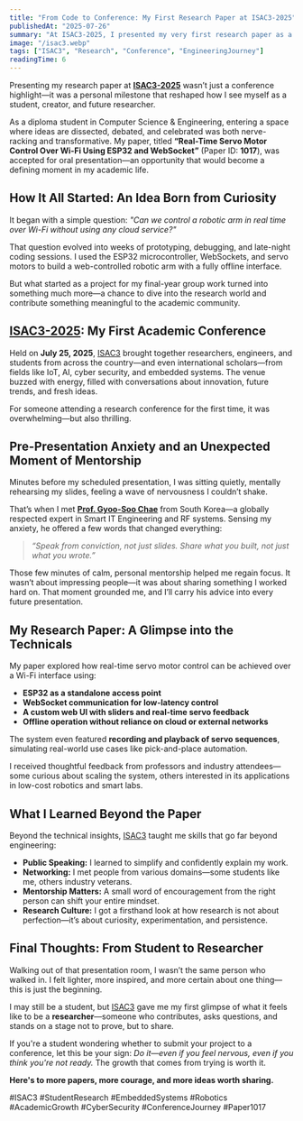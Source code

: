 ```yaml
---
title: "From Code to Conference: My First Research Paper at ISAC3-2025"
publishedAt: "2025-07-26"
summary: "At ISAC3-2025, I presented my very first research paper as a diploma student—an unforgettable experience of growth, mentorship, and stepping into the research community. From meeting global scholars to overcoming my stage fear, here’s how this moment shaped my future."
image: "/isac3.webp"
tags: ["ISAC3", "Research", "Conference", "EngineeringJourney"]
readingTime: 6
---
```


Presenting my research paper at [**ISAC3-2025**](https://isac3.in) wasn’t just a conference highlight—it was a personal milestone that reshaped how I see myself as a student, creator, and future researcher.

As a diploma student in Computer Science & Engineering, entering a space where ideas are dissected, debated, and celebrated was both nerve-racking and transformative. My paper, titled **“Real-Time Servo Motor Control Over Wi-Fi Using ESP32 and WebSocket”** (Paper ID: **1017**), was accepted for oral presentation—an opportunity that would become a defining moment in my academic life.

## How It All Started: An Idea Born from Curiosity

It began with a simple question: *"Can we control a robotic arm in real time over Wi-Fi without using any cloud service?"*

That question evolved into weeks of prototyping, debugging, and late-night coding sessions. I used the ESP32 microcontroller, WebSockets, and servo motors to build a web-controlled robotic arm with a fully offline interface.

But what started as a project for my final-year group work turned into something much more—a chance to dive into the research world and contribute something meaningful to the academic community.

## [ISAC3-2025](https://isac3.in): My First Academic Conference

Held on **July 25, 2025**, [ISAC3](https://isac3.in) brought together researchers, engineers, and students from across the country—and even international scholars—from fields like IoT, AI, cyber security, and embedded systems. The venue buzzed with energy, filled with conversations about innovation, future trends, and fresh ideas.

For someone attending a research conference for the first time, it was overwhelming—but also thrilling.

## Pre-Presentation Anxiety and an Unexpected Moment of Mentorship

Minutes before my scheduled presentation, I was sitting quietly, mentally rehearsing my slides, feeling a wave of nervousness I couldn’t shake.

That’s when I met [**Prof. Gyoo-Soo Chae**](https://scholar.google.com/citations?user=FfJ6EwUAAAAJ&hl=ko) from South Korea—a globally respected expert in Smart IT Engineering and RF systems. Sensing my anxiety, he offered a few words that changed everything:

> *“Speak from conviction, not just slides. Share what you built, not just what you wrote.”*

Those few minutes of calm, personal mentorship helped me regain focus. It wasn’t about impressing people—it was about sharing something I worked hard on. That moment grounded me, and I’ll carry his advice into every future presentation.

## My Research Paper: A Glimpse into the Technicals

My paper explored how real-time servo motor control can be achieved over a Wi-Fi interface using:

- **ESP32 as a standalone access point**
- **WebSocket communication for low-latency control**
- **A custom web UI with sliders and real-time servo feedback**
- **Offline operation without reliance on cloud or external networks**

The system even featured **recording and playback of servo sequences**, simulating real-world use cases like pick-and-place automation.

I received thoughtful feedback from professors and industry attendees—some curious about scaling the system, others interested in its applications in low-cost robotics and smart labs.

## What I Learned Beyond the Paper

Beyond the technical insights, [ISAC3](https://isac3.in) taught me skills that go far beyond engineering:

- **Public Speaking:** I learned to simplify and confidently explain my work.
- **Networking:** I met people from various domains—some students like me, others industry veterans.
- **Mentorship Matters:** A small word of encouragement from the right person can shift your entire mindset.
- **Research Culture:** I got a firsthand look at how research is not about perfection—it’s about curiosity, experimentation, and persistence.

## Final Thoughts: From Student to Researcher

Walking out of that presentation room, I wasn’t the same person who walked in. I felt lighter, more inspired, and more certain about one thing—this is just the beginning.

I may still be a student, but [ISAC3](https://isac3.in) gave me my first glimpse of what it feels like to be a **researcher**—someone who contributes, asks questions, and stands on a stage not to prove, but to share.

If you're a student wondering whether to submit your project to a conference, let this be your sign: *Do it—even if you feel nervous, even if you think you're not ready.* The growth that comes from trying is worth it.

**Here's to more papers, more courage, and more ideas worth sharing.**

#ISAC3 #StudentResearch #EmbeddedSystems #Robotics #AcademicGrowth #CyberSecurity #ConferenceJourney #Paper1017
